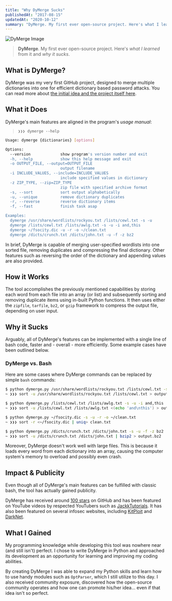 ```yaml
---
title: "Why DyMerge Sucks"
publishedAt: "2017-08-15"
updatedAt: "2020-10-12"
summary: "DyMerge. My first ever open-source project. Here's what I learned from it and why it sucks."
---
```


<Image
    alt="DyMerge Image"
    src="why-dymerge-sucks/dymerge.png"
/>

> **DyMerge**. My first ever open-source project. Here's *what I learned* from it and *why it sucks*.

## What is DyMerge?

DyMerge was my very first GitHub project, designed to merge multiple dictionaries into one for efficient dictionary based password attacks. You can read more about [the initial idea and the project itself here](/dymergeproject).

## What it Does

DyMerge's main features are aligned in the program's *usage manual*:

> `❯❯❯ dymerge --help`

```bash
Usage: dymerge {dictionaries} [options]

Options:
  --version             show program's version number and exit
  -h, --help            show this help message and exit
  -o OUTPUT_FILE, --output=OUTPUT_FILE
                        output filename
  -i INCLUDE_VALUES, --include=INCLUDE_VALUES
                        include specified values in dictionary
  -z ZIP_TYPE, --zip=ZIP_TYPE
                        zip file with specified archive format
  -s, --sort            sort output alphabetically
  -u, --unique          remove dictionary duplicates
  -r, --reverse         reverse dictionary items
  -f, --fast            finish task asap

Examples:
  dymerge /usr/share/wordlists/rockyou.txt /lists/cewl.txt -s -u
  dymerge /lists/cewl.txt /lists/awlg.txt -s -u -i and,this
  dymerge ~/fsocity.dic -u -r -o ~/clean.txt
  dymerge /dicts/crunch.txt /dicts/john.txt -u -f -z bz2
```

In brief, DyMerge is capable of merging user-specified wordlists into one sorted file, removing duplicates and compressing the final dictionary. Other features such as reversing the order of the dictionary and appending values are also provided.

## How it Works

The tool accomplishes the previously mentioned capabilities by storing each word from each file into an array (or list) and subsequently sorting and removing duplicate items using in-built Python functions. It then uses either the `zipfile`, `tarfile`, `bz2`, or `gzip` framework to compress the output file, depending on user input.

## Why it Sucks

Arguably, all of DyMerge's features can be implemented with a single line of bash code, faster and - overall - more efficiently. Some example cases have been outlined below.

### DyMerge vs. Bash

Here are some cases where DyMerge commands can be replaced by simple `bash` commands:

```bash
$ python dymerge.py /usr/share/wordlists/rockyou.txt /lists/cewl.txt -s -u
~ ❯❯❯ sort -u /usr/share/wordlists/rockyou.txt /lists/cewl.txt > output.txt
```

```bash
$ python dymerge.py /lists/cewl.txt /lists/awlg.txt -s -u -i and,this
~ ❯❯❯ sort -u /lists/cewl.txt /lists/awlg.txt <(echo 'and\nthis') > output.txt
```

```bash
$ python dymerge.py ~/fsocity.dic -s -u -r -o ~/clean.txt
~ ❯❯❯ sort -r <~/fsocity.dic | uniq> clean.txt
```

```bash
$ python dymerge.py /dicts/crunch.txt /dicts/john.txt -s -u -f -z bz2
~ ❯❯❯ sort -u /dicts/crunch.txt /dicts/john.txt | bzip2 > output.bz2
```

Moreover, DyMerge doesn't work well with large files. This is because it loads every word from each dictionary into an array, causing the computer system's memory to overload and possibly even crash. 

## Impact & Publicity

Even though all of DyMerge's main features can be fulfilled with classic bash, the tool has actually gained publicity.

DyMerge has received around [100 stars](https://github.com/k4m4/dymerge/stargazers) on GitHub and has been featured on YouTube videos by respected YouTubers such as [JackkTutorials](https://youtu.be/y5xI--ggxKc). It has also been featured on several infosec websites, including [KitPloit](https://www.kitploit.com/2016/09/dymerge-dynamic-dictionary-merger.html) and [DarkNet](https://www.darknet.org.uk/2016/10/dymerge-bruteforce-dictionary-merging-tool/).

## What I Gained

My programming knowledge while developing this tool was nowhere near (and still isn't) perfect. I chose to write DyMerge in Python and approached its development as an opportunity for learning and improving my coding abilities.

By creating DyMerge I was able to expand my Python skills and learn how to use handy modules such as `OptParser`, which I still utilize to this day. I also received community exposure, discovered how the open-source community operates and how one can promote his/her idea... even if that idea isn't so perfect.

